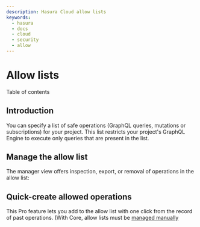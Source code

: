 ```yaml
---
description: Hasura Cloud allow lists
keywords:
  - hasura
  - docs
  - cloud
  - security
  - allow
---
```



# Allow lists

<CustomTOCListHead>Table of contents</CustomTOCListHead>
<TOCInline toc={toc} />

## Introduction

You can specify a list of safe operations (GraphQL queries, mutations or subscriptions) for your project. This list restricts your project's GraphQL Engine to execute only queries that are present in the list.

## Manage the allow list

The manager view offers inspection, export, or removal of operations in the allow list:

<Thumbnail
  src="/img/graphql/cloud/security/pro-tabs-allowlist.png"
  alt="Hasura Cloud Console allow list tab"
/>

## Quick-create allowed operations

This Pro feature lets you add to the allow list with one click from the record of past operations. (With Core, allow lists must be [managed manually](/graphql/core/deployment/allow-list.mdx#allow-list)

<Thumbnail
  src="/img/graphql/cloud/security/allowlist-add-new-op.png"
  alt="Hasura Cloud Console create new allowed operation"
/>
